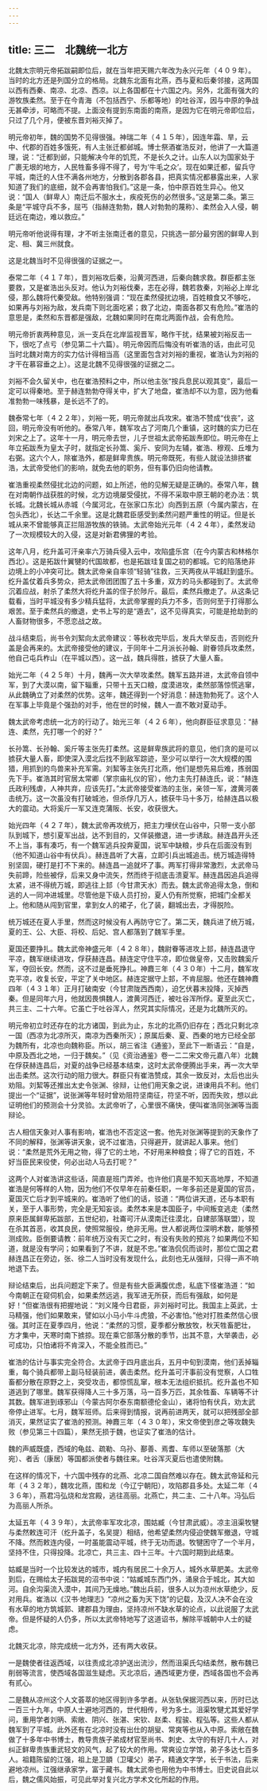 ```yaml
---
---
---
```

title: 三二　北魏统一北方
---



北魏太宗明元帝拓跋嗣即位后，就在当年把天赐六年改为永兴元年（４０９年）。当时的北方还是列国分立的格局。北魏东北面有北燕，西与夏和后秦邻接，这两国以西有西秦、南凉、北凉、西凉。以上各国都在十六国之内。另外，北面有强大的游牧族柔然。至于在今青海（不包括西宁、乐都等地）的吐谷浑，因与中原的争战无甚牵涉，可略而不提。上面没有提到东南面的南燕，是因为它在明元帝即位后，只过了几个月，便被东晋刘裕灭掉了。

明元帝初年，魏的国势不见得很强。神瑞二年（４１５年），因连年霜、旱，云中、代郡的百姓多饿死，有人主张迁都邺城。博士祭酒崔浩反对，他讲了一大篇道理，说：“迁都到邺，只能解决今年的饥荒，不是长久之计。山东人以为国家处于广裹无垠的地方，人民牲畜多得不得了，号为‘牛毛之众’。现在如果迁都，留兵守平城，南迁的人住不满各州地方，分散到各郡各县，把真实情况都暴露出来，人家知道了我们的底细，就不会再害怕我们。”这是一条，怕中原百姓生异心。他又说：“国人（鲜卑人）南迁后不服水土，疾疫死伤的必然很多。”这是第二条。第三条是“平城守兵不多，屈丐（指赫连勃勃，魏人对勃勃的蔑称）、柔然会入人侵，朝廷远在南边，难以救应。”

明元帝听他说得有理，才不听主张南迁者的意见，只挑选一部分最穷困的鲜卑人到定、相、冀三州就食。

这是北魏当时不见得很强的证据之一。

泰常二年（４１７年），晋刘裕攻后秦，沿黄河西进，后秦向魏求救。群臣都主张要救，又是崔浩出头反对。他认为刘裕伐秦，志在必得，魏若救秦，刘裕必上岸北侵，那么魏将代秦受敌。他特别强调：“现在柔然侵扰边境，百姓粮食又不够吃，如果再与刘裕为敌，发兵南下则北面吃紧；救了北边，南面各郡又有危险。”崔浩的意思是，柔然和东晋都是强敌，北魏如果同时在南北两面作战，会有危险。

明元帝折衷两种意见，派一支兵在北岸监视晋军，略作干扰，结果被刘裕反击一下，很吃了点亏（参见第二十六篇）。明元帝因而后悔没有听崔浩的话，由此可见当时北魏对南方的实力估计得相当高（这里面包含对刘裕的重视，崔浩认为刘裕的才干在慕容垂之上）。这是北魏不见得很强的证据之二。

刘裕不会久留关中，也在崔浩预料之中，所以他主张“按兵息民以观其变”，最后一定可以得秦地。至于赫连勃勃夺得关中，扩大了地盘，崔浩却不以为意，因为他看准勃勃一味残暴，是长远不了的。

魏泰常七年（４２２年），刘裕一死，明元帝就出兵攻宋。崔浩不赞成“伐丧”，这回，明元帝没有听他的。泰常八年，魏军攻占了河南几个重镇，这时魏的实力已在刘宋之上了。这年十一月，明元帝去世，儿子世祖太武帝拓跋焘即位。明元帝在上年立拓跋焘为皇太子时，就指定长孙篙、奚斤、安同为左辅，崔浩、穆观、丘堆为右弼。这六个人，除崔浩外，都是鲜卑贵族。明元帝既死，有些人就设法排挤崔浩，太武帝受他们的影响，就免去他的职务，但有事仍旧向他请教。

崔浩重视柔然侵扰北边的问题，如上所述，他的见解无疑是正确的。泰常八年，魏在对南朝作战获胜的时候，北方边境屡受侵扰，不得不采取中原王朝的老办法：筑长城。北魏长城从赤城（今属河北，在张家口东北）向西到五原（今属内蒙古，在包头西北），长达二千余里。这是北魏君臣感受到柔然问题严重性的明证。但是长城从来不曾能够真正拦阻游牧族的铁骑。太武帝始光元年（４２４年），柔然发动了一次规模较大的入侵，这是对新君佛狸的考验。

这年八月，纥升盖可汗亲率六万骑兵侵入云中，攻陷盛乐宫（在今内蒙古和林格尔西北）。这是拓跋什翼犍的代国故都，也是拓跋珪复国之初的都城。它的陷落绝非边境上的小冲突可比。魏太武帝亲自率领“轻骑”往救，三天两夜从平城赶到盛乐。纥升盖仗着兵多势众，把太武帝团团围了五十多重，双方的马头都碰到了。太武帝沉着应战，射杀了柔然大将纥升盖的侄子於陟斤。最后，柔然兵撤走了。从这条记载看，当时平城没有多少精兵猛将，太武帝掌握的兵力不多，否则何至于打得那么艰苦。至于柔然兵的撤退，史书上写的是“遁去”，这不见得真实，可能是抢劫到的人畜财物很多，不愿恋战之故。

战斗结束后，尚书令刘絮向太武帝建议：等秋收完毕后，发兵大举反击，否则纥升盖是会再来的。太武帝接受他的建议，于同年十二月派长孙翰、尉眷领兵攻柔然，他自己屯兵柞山（在平城以西）。这一战，魏兵得胜，掳获了大量人畜。

始光二年（４２５年）十月，魏再一次大举攻柔然。魏军五路并进，太武帝自领中军，到了大漠以南，留下辎重，只带十五天口粮，度漠进攻，柔然部落惊慌逃窜，从此魏确立了对柔然的优势。这年，魏还得到一个好消息：赫连勃勃死了。这个人在军事上毕竟是个强劲的对手，他在世的时候，魏人一直不敢对夏动手。

魏太武帝考虑统一北方的行动了。始光三年（４２６年），他向群臣征求意见：“赫连、柔然，先打哪一个的好？”

长孙篙、长孙翰、奚斤等主张先打柔然。这是鲜卑族武将的意见，他们贪的是可以掳获大量人畜，即使深入漠北后找不到敌军踪迹，至少可以举行一次大规模的围猎，用抓到的鸟兽来补充军需。刘絜等主张先打北燕，他们是想先易后难，拣弱国先下手。崔浩其时官居太常卿（掌宗庙礼仪的官），他力主先打赫连氏，说：“赫连氏政利残虐，人神共弃，应该先打。”太武帝接受崔浩的主张，亲领一军，渡黄河袭击统万。这一次虽没有打破城池，但杀俘几万人，掳获牛马十多万，给赫连昌以极大的震动。大将奚斤一军又连克蒲阪、长安，收获很大。

始光四年（４２７年），魏太武帝再攻统万，把主力埋伏在山谷中，只带一支小部队到城下，想引夏军出战，达不到目的，又佯装撤退，进一步诱敌。赫连昌开头还不上当，事有凑巧，有一个魏军逃兵投奔夏国，说军中缺粮，步兵在后面没有到（他不知道山谷中有伏兵）。赫连昌听了大喜，立即引兵出城追击。统万城造得特别坚固，硬打是打不下来的。赫连昌一追就坏了事。两军打得非常激烈，太武帝马失前蹄，险些被俘，后来又身中流矢，然而终于彻底击溃夏军。赫连昌因追兵追得太紧，进不得统万城，即逃往上邽（今甘肃天水）而去。魏太武帝追得太急，倒和逃的人一同冲进城里。尽管他是下级人员打扮，夏人仍有所觉察，把城门全都关上。他和随从闯到官里，拿到女人的裙子，化了装，翻城出去，才得脱险。

统万城还在夏人手里，然而这时候没有人再防守它了。第二天，魏兵进了统万城，夏的王、公、大臣、将校、后妃、宫人都落到了魏军手里。

夏国还要挣扎。魏太武帝神盛元年（４２８年），魏尉眷等进攻上邽，赫连昌退守平凉，魏军继续进攻，俘获赫连昌。赫连定守住平凉，即位做皇帝，又击败魏奚斤军，夺回长安。然而，这不过是垂死挣扎。神麚三年（４３０年）十二月，魏军攻克平凉，收复长安，平定了关中地区。赫连定据守上邽，不肯屈服。他还在魏神麚四年（４３１年）正月打破南安（今甘肃陇西西南），迫乞伏暮末投降，灭掉西秦。但是同年六月，他就因畏惧魏人，渡黄河西迁，被吐谷浑所俘。夏至此灭亡，共三主、二十六年。它虽亡于吐谷浑人，然究其实际情况，还是为北魏所灭的。

明元帝初立时还存在的北方诸国，到此为止，东北的北燕仍旧存在；西北只剩北凉一国（西凉为北凉所灭，南凉为西秦所灭）；原属后秦、夏、西秦的地方已经全部为魏所有，北凉也向魏称臣。所以，胡三省注《通鉴》，至此下一断语云：“自是，中原及西北之地，一归于魏矣。”（见《资治通鉴》卷一二二宋文帝元嘉八年）北魏在俘获赫连昌后，对夏的战争已经基本结束，这时太武帝便腾出手来，再一次大举出击柔然。这次行动的阻力很大。群臣只有崔浩赞成，其余一致反对，太后也出头劝阻。刘絜等还推出太史令张渊、徐辩，让他们用天象之说，进谏用兵不利。他们提出一个“证据”，说张渊等年轻时曾劝阻符坚南征，符坚不听，因而失败，想以此证明他们的预测会十分灵验。太武帝听了，心里很不痛快，便叫崔浩同张渊等当面辩论。

古人相信天象对人事有影响，崔浩也不否定这一套。他先对张渊等提到的天象作了不同的解释，张渊等讲天象，说不过崔浩，只得避开，就讲起人事来。他们说：“柔然是荒外无用之物，得了它的土地，不好用来种粮食；得了它的百姓，不好当臣民来役使，何必出动人马去打呢？”

这两个人对崔浩讲这些话，简直是班门弄斧。也许他们真是不知天高地厚，不知道崔浩是何等样的人物，因为他们不仅早年在前秦任职，一年多前还是夏国的官员，夏国灭亡后才到平城来的。崔浩听了他们的话，驳道：“两位讲天道，还与本职有关，至于人事形势，完全是无知妄谈。柔然本来是本国臣子，中间叛变逃走（柔然原来臣属鲜卑拓跋部，五世纪初，社崙可汗从漠南迁往漠北，自建部落联盟），现在杀其首恶，收其良民，使照常服役，绝非无用。世人都说两位深明术数，能够预测成败。臣倒要请教：前年统万没有灭亡之时，有没有失败的预兆？如果两位不知道，就是没有学问；如果看到了不讲，就是不忠。”崔浩侃侃而谈时，那位亡国之君赫连昌正在旁边，张、徐二人当时没有发现什么，此刻也无从强辩，只得一声不响地退下去。

辩论结束后，出兵问题定下来了。但是有些大臣满腹优虑，私底下怪崔浩道：“如今南朝正在窥伺机会，如果柔然远逃，我军进无所获，而后有强敌，如何是好！”但崔浩很有把握地说：“刘义隆今日君臣，非刘裕时可比。我国主上英武，士马精强，他们如果敢来，譬如以小马小牛斗虎狼，不必害怕。”他对打胜柔然信心很强。其时正在夏季四月，他说：“柔然的习惯，夏季都分散放牧，秋天牲畜肥壮，方才集中，天寒时南下掳掠。现在乘它部落分散的季节，出其不意，大举袭击，必可成功，只怕诸将不肯深入，不能全胜而已。”

崔浩的估计与事实完全符合。太武帝于四月底出兵，五月中旬到漠南，他们丢掉辎重，每个骑兵都带上副马轻装前进，袭击柔然。纥升盖可汗事前没有觉察，人口牲畜都分散在原野之上，突受攻击，都惊慌乱窜，根本无法组织抵抗。纥升盖也不知道逃到了哪里。魏军获得降人三十多万落，马一百多万匹，其余牲畜、车辆等不计其数。魏军进到琢邪山（今蒙古阿尔泰东南额德伦金山），诸将怕有伏兵，劝太武帝停止进军。七月，魏军班师。后来得到情报，说再前进两天，就可以把残部全部消灭，果然证实了崔浩的预测。神麚三年（４３０年），宋文帝使到彦之等攻魏失败（参见第三十四篇），果然无损于魏，也证实了崔浩的估计。

魏的声威既盛，西域的龟兹、疏勒、乌孙、鄯善、焉耆、车师以至破落那（大宛）、者舌（康居）等国都派使者与魏往来。吐谷浑灭夏后也遣使附魏。

在这样的情况下，十六国中残存的北燕、北凉二国自然难以存在。魏太武帝延和元年（４３２年），魏攻北燕，围和龙（今辽宁朝阳），攻陷郡县多处。太延二年（４３６年），燕君冯弘烧和龙宫殿，逃往高丽。北燕亡，共二主、二十八年。冯弘后为高丽人所杀。

太延五年（４３９年），太武帝率军攻北凉，围姑臧（今甘肃武威）。凉主沮渠牧犍与柔然敕连可汗（纥升盖子，名吴提）相结，他希望柔然内侵迫使魏军撤退，守城不降。然而敕连内侵，一时虽能震动平城，终于无功而退。牧犍困守了一个半月，坚持不住，只得投降。北凉亡，共三主、四十三年。十六国时期到此结束。

姑臧是当时一个比较发达的城市，城内有居民二十余万人，城外水草肥美。太武帝到后，在赐给太子拓跋晃的沼书中说：“姑臧城东西门外，涌泉合于城北，其大如河。自余沟渠流入漠中，其间乃无燥地。”魏出兵前，很多人以为凉州水草绝少，反对用兵。崔浩以《汉书·地理志》“凉州之畜为天下饶”的记载，及汉人决不会在没有水草的地方筑城郭、建郡县为理由，坚持凉州不缺水草的论点，以此说服了太武帝。但是怀疑的人仍多，所以太武帝特地写了这道诏书，解除平城朝中人士的疑虑。

北魏灭北凉，除完成统一北方外，还有两大收获。

一是魏使者往返西域，以往责成北凉护送出流沙，然而沮渠氏勾结柔然，散布魏已削弱等流言，使西域各国滋生疑虑。灭北凉后，通西域更方便，西域各国也不会再有贰心。

二是魏从凉州这个人文荟萃的地区得到许多学者。从张轨保据河西以来，历时已达一百三十九年，中原人士避地河西的，世代相传，号为多士。沮渠牧犍尤其爱好学问，重用学者刘昞、索敞、阴兴、张湛、宋钦、赵柔、程骏、程弘等。这些人都从魏军到了平城。此外还有在北凉时没有出仕的胡叟、常爽等也从入中原。索敞在魏做了十多年中书博士，教导贵族子弟成材官至尚书、刺史、太守的有好几十人，对纠正鲜卑贵族重武轻文的风气，起了较大的作用。常爽设立学馆，弟子多达七百多人。祖籍陈留的江强，祖上是卫顗（卫瓘父）弟子，精通文字学，长于书法，后来避地凉州。江强继承家学，富于藏书。魏太武帝也用他为中书博士。旧史说自此以后，魏之儒风始振，可见此举对复兴北方学术文化所起的作用。
